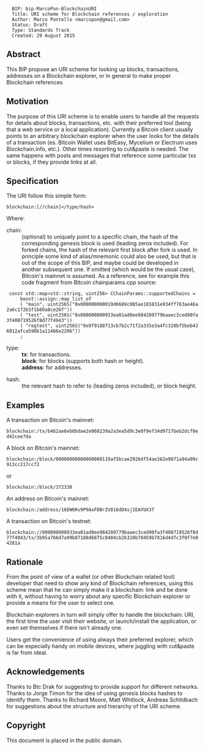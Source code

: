 <pre>
  BIP: bip-MarcoPon-BlockchainURI
  Title: URI scheme for Blockchain references / exploration
  Author: Marco Pontello <marcopon@gmail.com>
  Status: Draft
  Type: Standards Track
  Created: 29 August 2015
</pre>

==Abstract==

This BIP propose an URI scheme for looking up blocks, transactions, addresses on a Blockchain explorer, or in general to make proper Blockchain references

==Motivation==

The purpose of this URI scheme is to enable users to handle all the requests for details about blocks, transactions, etc. with their preferred tool (being that a web service or a local application).
Currently a Bitcoin client usually points to an arbitrary blockchain explorer when the user looks for the details of a transaction (es. Bitcoin Wallet uses BitEasy, Mycelium or Electrum uses Blockchain.info, etc.).
Other times resorting to cut&paste is needed.
The same happens with posts and messages that reference some particular txs or blocks, if they provide links at all.

==Specification==

The URI follow this simple form:

 <nowiki>blockchain:[//chain]</type/hash></nowiki>

Where:

;chain:
: (optional) to uniquely point to a specific chain, the hash of the corresponding genesis block is used (leading zeros included). For forked chains, the hash of the relevant first block after fork is used. In principle some kind of alias/mnemonic could also be used, but that is out of the scope of this BIP, and maybe could be developed in another subsequent one. If omitted (which would be the usual case), Bitcoin's mainnet is assumed. As a reference, see for example this code fragment from Bitcoin chainparams.cpp source:
  const std::map<std::string, uint256> CChainParams::supportedChains =
      boost::assign::map_list_of
      ( "main", uint256S("0x000000000019d6689c085ae165831e934ff763ae46a2a6c172b3f1b60a8ce26f"))
      ( "test", uint256S("0x000000000933ea01ad0ee984209779baaec3ced90fa3f408719526f8d77f4943"))
      ( "regtest", uint256S("0x0f9188f13cb7b2c71f2a335e3a4fc328bf5beb436012afca590b1a11466e2206"))
      ;



;type: 
: '''tx''': for transactions.
: '''block''': for blocks (supports both hash or height).
: '''address''': for addresses.

;hash: 
: the relevant hash to refer to (leading zeros included), or block height.

==Examples==

A transaction on Bitcoin's mainnet:
 blockchain:/tx/b462ae6eb8bdae2e060239a2a3ea5d9c3e0f9ef34d9717beb2dcf0ed42cee7da

A block on Bitcoin's mainnet:
 blockchain:/block/00000000000000000119af5bcae2926df54ae262e9071a94a99c913cc217cc72
or
 blockchain:/block/372338

An address on Bitcoin's mainnet:
 blockchain:/address/16EW6Rv9P9AxFDBrZV816dD4sj1EAYUX3f

A transaction on Bitcoin's testnet:
 blockchain://000000000933ea01ad0ee984209779baaec3ced90fa3f408719526f8d77f4943/tx/3b95a766d7a99b87188d6875c8484cb2b310b78459b7816d4dfc3f0f7e04281a

==Rationale==

From the point of view of a wallet (or other Blockchain related tool) developer that need to show any kind of Blockchain references, using this scheme mean that he can simply make it a blockchain: link and be done with it, without having to worry about any specific Blockchain explorer or provide a means for the user to select one.

Blockchain explorers in turn will simply offer to handle the blockchain: URI, the first time the user visit their website, or launch/install the application, or even set themselves if there isn't already one.

Users get the convenience of using always their preferred explorer, which can be especially handy on mobile devices, where juggling with cut&paste is far from ideal.

==Acknowledgements==
Thanks to Btc Drak for suggesting to provide support for different networks.
Thanks to Jorge Timon for the idea of using genesis blocks hashes to identify them.
Thanks to Richard Moore, Matt Whitlock, Andreas Schildbach for suggestions about the structure and hierarchy of the URI scheme.

==Copyright==

This document is placed in the public domain.

